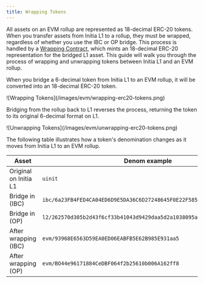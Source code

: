 ```yaml
---
title: Wrapping Tokens
---
```


All assets on an EVM rollup are represented as 18-decimal ERC-20 tokens. When you transfer assets from Initia L1 to a rollup, they must be wrapped, regardless of whether you use the IBC or OP bridge. This process is handled by a [Wrapping Contract](https://github.com/initia-labs/minievm/blob/main/x/evm/contracts/erc20_wrapper/ERC20Wrapper.sol), which mints an 18-decimal ERC-20 representation for the bridged L1 asset. This guide will walk you through the process of wrapping and unwrapping tokens between Initia L1 and an EVM rollup.

When you bridge a 6-decimal token from Initia L1 to an EVM rollup, it will be converted into an 18-decimal ERC-20 token.

<Frame>
![Wrapping Tokens](/images/evm/wrapping-erc20-tokens.png)
</Frame>

Bridging from the rollup back to L1 reverses the process, returning the token to its original 6-decimal format on L1.

<Frame>
![Unwrapping Tokens](/images/evm/unwrapping-erc20-tokens.png)
</Frame>

The following table illustrates how a token's denomination changes as it moves from Initia L1 to an EVM rollup.

| Asset                 | Denom example                                                           | Decimals |
|-----------------------|-------------------------------------------------------------------------|----------|
| Original on Initia L1 | `uinit`                                                                 | 6        |
| Bridge in (IBC)       | `ibc/6a23FB4FED4CA04ED6D9E5DA36C6D27248645F0E22F585576A1488B8A89C51f5`  | 6        |
| Bridge in (OP)        | `l2/262570d305b2d43f6cf33b41043d9429daa5d2a1038095a894febdc308966605`   | 6        |
| After wrapping (IBC)  | `evm/93968E6563D59EA0ED06EABFB5E62B985E931aa5`                          | 18       |
| After wrapping (OP)   | `evm/BO44e96171884CeDBF064f2b25610b006A162ff8`                          | 18       |